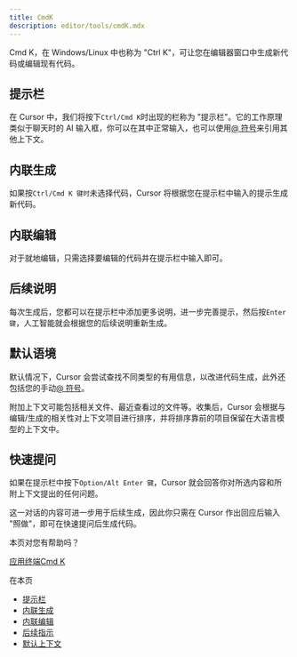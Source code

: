 ```yaml
---
title: CmdK
description: editor/tools/cmdK.mdx
---
```


 
Cmd K，在 Windows/Linux 中也称为 "Ctrl K"，可让您在编辑器窗口中生成新代码或编辑现有代码。

## 提示栏

在 Cursor 中，我们将按下`Ctrl/Cmd K`时出现的栏称为 "提示栏"。它的工作原理类似于聊天时的 AI 输入框，你可以在其中正常输入，也可以使用[@ 符号](https://docs.cursor.com/cmdk/context/@-symbols)来引用其他上下文。

## 内联生成

如果按`Ctrl/Cmd K 键时`未选择代码，Cursor 将根据您在提示栏中输入的提示生成新代码。

## 内联编辑

对于就地编辑，只需选择要编辑的代码并在提示栏中输入即可。

## 后续说明

每次生成后，您都可以在提示栏中添加更多说明，进一步完善提示，然后按`Enter 键`，人工智能就会根据您的后续说明重新生成。

## 默认语境

默认情况下，Cursor 会尝试查找不同类型的有用信息，以改进代码生成，此外还包括您的手动[@ 符号](https://docs.cursor.com/context/@-symbols/@-files)。

附加上下文可能包括相关文件、最近查看过的文件等。收集后，Cursor 会根据与编辑/生成的相关性对上下文项目进行排序，并将排序靠前的项目保留在大语言模型的上下文中。

## 快速提问

如果在提示栏中按下`Option/Alt Enter 键`，Cursor 就会回答你对所选内容和所附上下文提出的任何问题。

这一对话的内容可进一步用于后续生成，因此你只需在 Cursor 作出回应后输入 "照做"，即可在快速提问后生成代码。

本页对您有帮助吗？

[应用终端](https://docs.cursor.com/chat/apply)[Cmd K](https://docs.cursor.com/cmdk/terminal-cmdk)

在本页

- [提示栏](https://docs.cursor.com/cmdk/overview#prompt-bars)
- [内联生成](https://docs.cursor.com/cmdk/overview#inline-generation)
- [内联编辑](https://docs.cursor.com/cmdk/overview#inline-edits)
- [后续指示](https://docs.cursor.com/cmdk/overview#follow-up-instructions)
- [默认上下文](https://docs.cursor.com/cmdk/overview#default-context)